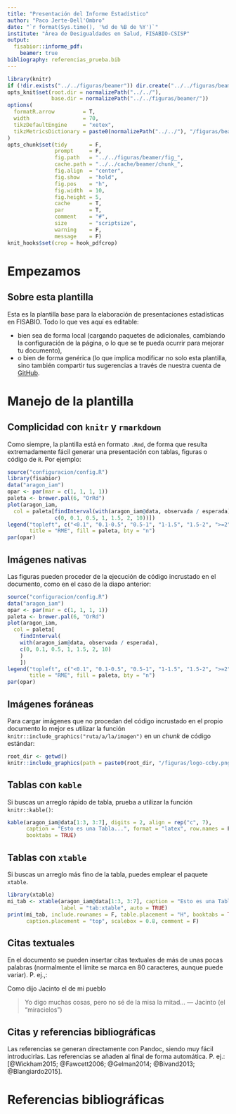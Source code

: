 ```yaml
---
title: "Presentación del Informe Estadístico"
author: "Paco Jerte-Dell'Ombro"
date: "`r format(Sys.time(), '%d de %B de %Y')`"
institute: "Área de Desigualdades en Salud, FISABIO-CSISP"
output:
  fisabior::informe_pdf:
    beamer: true
bibliography: referencias_prueba.bib
---
```


```r
library(knitr)
if (!dir.exists("../../figuras/beamer")) dir.create("../../figuras/beamer")
opts_knit$set(root.dir = normalizePath("../../"),
              base.dir = normalizePath("../../figuras/beamer/"))
options(
  formatR.arrow         = T,
  width                 = 70,
  tikzDefaultEngine     = "xetex",
  tikzMetricsDictionary = paste0(normalizePath("../../"), "/figuras/beamer/tikzMetrics")
)
opts_chunk$set(tidy       = F,
               prompt     = F,
               fig.path   = "../../figuras/beamer/fig_",
               cache.path = "../../cache/beamer/chunk_",
               fig.align  = "center",
               fig.show   = "hold",
               fig.pos    = "h",
               fig.width  = 10,
               fig.height = 5,
               cache      = T,
               par        = T,
               comment    = "#",
               size       = "scriptsize",
               warning    = F,
               message    = F)
knit_hooks$set(crop = hook_pdfcrop)
```

# Empezamos

## Sobre esta plantilla

Esta es la plantilla base para la elaboración de presentaciones estadísticas en FISABIO. Todo lo que ves aquí es editable:

- bien sea de forma local (cargando paquetes de \LaTeX adicionales, cambiando la configuración de la página, o lo que se te pueda ocurrir para mejorar tu documento),
- o bien de forma genérica (lo que implica modificar no solo esta plantilla, sino también compartir tus sugerencias a través de nuestra cuenta de [GitHub](https://www.github.com/fisabio/fisabior).
\bigskip
\begin{center}\href{http://creativecommons.org/licenses/by/4.0/}{\ccby}\end{center}

# Manejo de la plantilla

## Complicidad con `knitr` y `rmarkdown`

Como siempre, la plantilla está en formato `.Rmd`, de forma que resulta extremadamente fácil generar una presentación con tablas, figuras o código de `R`. Por ejemplo:

```r
source("configuracion/config.R")
library(fisabior)
data("aragon_iam")
opar <- par(mar = c(1, 1, 1, 1))
paleta <- brewer.pal(6, "OrRd")
plot(aragon_iam,
  col = paleta[findInterval(with(aragon_iam@data, observada / esperada),
               c(0, 0.1, 0.5, 1, 1.5, 2, 10))])
legend("topleft", c("<0.1", "0.1-0.5", "0.5-1", "1-1.5", "1.5-2", ">=2"),
       title = "RME", fill = paleta, bty = "n")
par(opar)
```

## Imágenes nativas

Las figuras pueden proceder de la ejecución de código incrustado en el documento, como en el caso de la diapo anterior:
 
```r
source("configuracion/config.R")
data("aragon_iam")
opar <- par(mar = c(1, 1, 1, 1))
paleta <- brewer.pal(6, "OrRd")
plot(aragon_iam,
  col = paleta[
    findInterval(
    with(aragon_iam@data, observada / esperada),
    c(0, 0.1, 0.5, 1, 1.5, 2, 10)
    )
    ])
legend("topleft", c("<0.1", "0.1-0.5", "0.5-1", "1-1.5", "1.5-2", ">=2"),
       title = "RME", fill = paleta, bty = "n")
par(opar)
```


## Imágenes foráneas
Para cargar imágenes que no procedan del código incrustado en el propio documento lo mejor es utilizar la función `knitr::include_graphics("ruta/a/la/imagen")` en un _chunk_ de código estándar:

```r
root_dir <- getwd()
knitr::include_graphics(path = paste0(root_dir, "/figuras/logo-ccby.png"))
```


## Tablas con `kable`

Si buscas un arreglo rápido de tabla, prueba a utilizar la función `knitr::kable()`:

```r
kable(aragon_iam@data[1:3, 3:7], digits = 2, align = rep("c", 7), 
      caption = "Esto es una Tabla...", format = "latex", row.names = F,
      booktabs = TRUE)
```

## Tablas con `xtable`

Si buscas un arreglo más fino de la tabla, puedes emplear el paquete `xtable`.

```r
library(xtable)
mi_tab <- xtable(aragon_iam@data[1:3, 3:7], caption = "Esto es una Tabla...",
                 label = "tab:xtable", auto = TRUE)
print(mi_tab, include.rownames = F, table.placement = "H", booktabs = TRUE,
      caption.placement = "top", scalebox = 0.8, comment = F)
```


## Citas textuales

En el documento se pueden insertar citas textuales de más de unas pocas palabras (normalmente el límite se marca en 80 caracteres, aunque puede variar). P. ej.,:

Como dijo Jacinto el de mi pueblo

> Yo digo muchas cosas, pero no sé de la misa la mitad...
> --- Jacinto (el "miracielos")


## Citas y referencias bibliográficas

Las referencias se generan directamente con Pandoc, siendo muy fácil introducirlas. Las referencias se añaden al final de forma automática. P. ej.: [@Wickham2015; @Fawcett2006; @Gelman2014; @Bivand2013; @Blangiardo2015].

# Referencias bibliográficas

